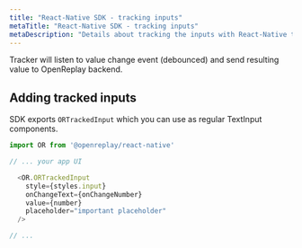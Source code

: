 ```yaml
---
title: "React-Native SDK - tracking inputs"
metaTitle: "React-Native SDK - tracking inputs"
metaDescription: "Details about tracking the inputs with React-Native tracker"
---
```


Tracker will listen to value change event (debounced) and send resulting value to OpenReplay backend.

## Adding tracked inputs

SDK exports `ORTrackedInput` which you can use as regular TextInput components.

```js
import OR from '@openreplay/react-native'

// ... your app UI

  <OR.ORTrackedInput
    style={styles.input}
    onChangeText={onChangeNumber}
    value={number}
    placeholder="important placeholder"
  />

// ...
```
